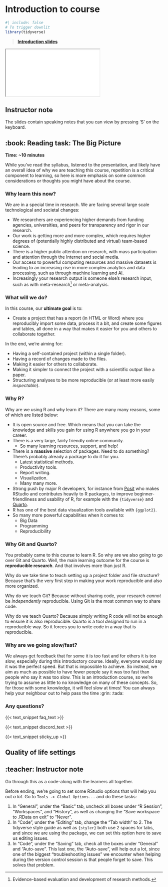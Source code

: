 # Introduction to course {#sec-introduction}

```r
#| include: false
# To trigger downlit
library(tidyverse)
```

> [**Introduction slides**](../slides/introduction.html)

<div>

```{=html}
<iframe class="slide-deck" src="../slides/introduction.html"></iframe>
```

</div>

::: {.callout-note collapse="true"}
## Instructor note

The slides contain speaking notes that you can view by pressing 'S' on
the keyboard.
:::

## :book: Reading task: The Big Picture

**Time: \~10 minutes**

While you've read the syllabus, listened to the presentation, and likely
have an overall idea of why we are teaching this course, repetition is a
critical component to learning, so here is more emphasis on some common
considerations or thoughts you might have about the course.

### Why learn this now? {.unnumbered}

We are in a special time in research. We are facing several large scale
technological and societal changes:

-   We researchers are experiencing higher demands from funding
    agencies, universities, and peers for transparency and rigor in our
    research.
-   Our work is getting more and more complex, which requires higher
    degrees of (potentially highly distributed and virtual) team-based
    science.
-   There is a higher public attention on research, with mass
    participation and attention through the Internet and social media.
-   Our access to powerful computing resources and massive datasets is
    leading to an increasing rise in more complex analytics and data
    processing, such as through machine learning and AI.
-   Increasingly your research output is someone else's research input,
    such as with meta-research[^1] or meta-analysis.

[^1]: Evidence-based evaluation and development of research methods.

### What will we do? {.unnumbered}

In this course, our **ultimate goal** is to:

-   Create a project that has a report (in HTML or Word) where you
    reproducibly import some data, process it a bit, and create some
    figures and tables, all done in a way that makes it easier for you 
    and others to collaborate together.

In the end, we're aiming for:

-   Having a self-contained project (within a single folder).
-   Having a record of changes made to the files.
-   Making it easier for others to collaborate.
-   Making it simpler to connect the project with a scientific output
    like a paper.
-   Structuring analyses to be more reproducible (or at least more
    easily *inspectable*).

### Why R? {.unnumbered}

Why are we using R and why learn it? There are many many reasons, some
of which are listed below:

-   It is open source and free. Which means that you can take the
    knowledge and skills you gain for using R anywhere you go in your
    career.
-   There is a very large, fairly friendly online community.
    -   So many learning resources, support, and help!
-   There is a **massive** selection of packages. Need to do something?
    There's probably already a package to do it for you.
    -   Latest statistical methods.
    -   Productivity tools.
    -   Report writing.
    -   Visualization.
    -   Many many more.
-   Strong push by major R developers, for instance from
    [Posit](https://posit.co) who makes RStudio and contributes heavily
    to R packages, to improve beginner-friendliness and usability of R,
    for example with the `{tidyverse}` and [Quarto](https://quarto.org).
-   R has one of the best data visualization tools available with
    `{ggplot2}`.
-   So many more powerful capabilities when it comes to:
    -   Big Data
    -   Programming
    -   Reproducibility

### Why Git and Quarto? {.unnumbered}

You probably came to this course to learn R. So why are we also going to
go over Git and Quarto. Well, the main learning outcome for the course
is **reproducible research**. And that involves more than just R.

Why do we take time to teach setting up a project folder and file
structure? Because that's the very first step in making your work
reproducible and also more organized.

Why do we teach Git? Because without sharing code, your research
*cannot* be *independently* reproducible. Using Git is the most common
way to share code.

Why do we teach Quarto? Because simply writing R code will not be enough
to ensure it is also reproducible. Quarto is a tool *designed* to run in
a reproducible way. So it forces you to write code in a way that is
reproducible.

### Why are we going slow/fast? {.unnumbered}

We always get feedback that for some it is too fast and for others it is
too slow, especially during this introductory course. Ideally, everyone
would say it was the perfect speed. But that is impossible to achieve.
So instead, we aim as much as possible to have fewer people say it was
too fast than people who say it was too slow. This is an introduction
course, so we're trying to assume as little to no knowledge on many of
these concepts. So, for those with some knowledge, it *will* feel slow
at times! You can always help your neighbour out to help pass the time
:grin: :tada:

### Any questions? {.unnumbered}

{{< text_snippet faq_text >}}

{{< text_snippet discord_text >}}

{{< text_snippet sticky_up >}}

## Quality of life settings

::: {.callout-note appearance="minimal" collapse="true"}
## :teacher: Instructor note

Go through this as a code-along with the learners all together.
:::

Before ending, we're going to set some RStudio options that will help
you out *a lot*. Go to `Tools -> Global Options...` and do these tasks:

1.  In "General", under the "Basic" tab, uncheck all boxes under "R
    Session", "Workspaces", and "History", as well as changing the "Save
    workspace to .RData on exit" to "Never".
2.  In "Code", under the "Editing" tab, change the "Tab width" to 2. The
    tidyverse style guide as well as `{styler}` both use 2 spaces for
    tabs, and since we are using the package, we can set this option
    here to save us editing issues.
3.  In "Code", under the "Saving" tab, check all the boxes under
    "General" and "Auto-save". This last one, the "Auto-save", will help
    out a lot, since one of the biggest "troubleshooting issues" we
    encounter when helping during the version control session is that
    people forget to save. This solves that problem.
